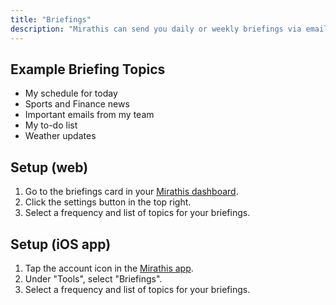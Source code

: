 ```yaml
---
title: "Briefings"
description: "Mirathis can send you daily or weekly briefings via email"
---
```


## Example Briefing Topics

- My schedule for today
- Sports and Finance news
- Important emails from my team
- My to-do list
- Weather updates

## Setup (web)

1. Go to the briefings card in your [Mirathis dashboard](https://mirathis.app).
2. Click the settings button in the top right.
3. Select a frequency and list of topics for your briefings.

## Setup (iOS app)

1. Tap the account icon in the [Mirathis app](https://mirathis.app).
2. Under "Tools", select "Briefings".
3. Select a frequency and list of topics for your briefings.